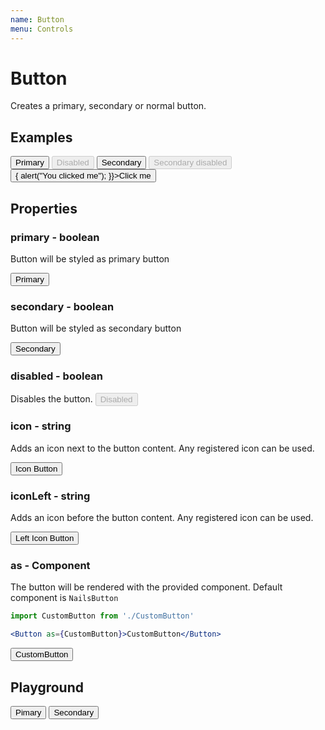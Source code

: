 ```yaml
---
name: Button
menu: Controls
---
```



# Button
Creates a primary, secondary or normal button.

## Examples
<Inline itemSpace="medium">
    <Button primary icon="times" iconLeft="bookmark-r">
        <Text>Primary</Text>
    </Button>
    <Button primary disabled>Disabled</Button>
    <Button secondary>Secondary</Button>
    <Button secondary disabled>Secondary disabled</Button>
    <Button onClick={() => { alert("You clicked me"); }}>Click me</Button>
</Inline>

## Properties

### primary - boolean
Button will be styled as primary button

<Button primary>Primary</Button>

### secondary - boolean
Button will be styled as secondary button

<Button secondary>Secondary</Button>

### disabled - boolean
Disables the button.
<Button primary disabled>Disabled</Button>

### icon - string
Adds an icon next to the button content. Any registered icon can be used.

<Button secondary icon="times">Icon Button</Button>

### iconLeft - string
Adds an icon before the button content. Any registered icon can be used.

<Button secondary iconLeft="times">Left Icon Button</Button>

### as - Component

The button will be rendered with the provided component. Default component is `NailsButton`

```jsx
import CustomButton from './CustomButton'

<Button as={CustomButton}>CustomButton</Button>
```

<Box>
    <Button as={CustomButton}>CustomButton</Button>
</Box>

## Playground

<Playground>
    <Inline itemSpace="medium">
        <Button primary>Pimary</Button>
        <Button secondary>Secondary</Button>
    </Inline>
</Playground>